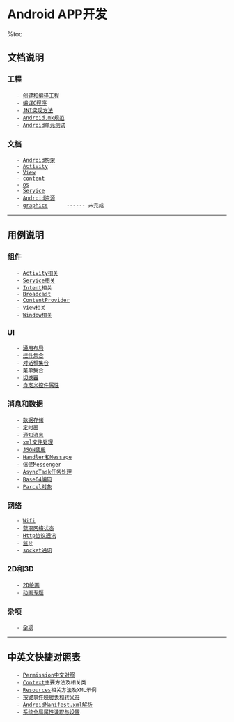 = Android APP开发 =

%toc

== 文档说明 ==
=== 工程 ===
    - [[创建和编译工程]]
    - [[编译C程序]]
    - [[JNI实现方法]]
    - [[Android.mk规范]]
    - [[Android单元测试]]

=== 文档 ===
    - [[Android构架]]
    - [[Activity]]
    - [[View]]
    - [[content]]
    - [[os]]
    - [[Service]]
    - [[Android资源]]
    - [[graphics]]      ------ 未完成

----

== 用例说明 ==
=== 组件 ===
    - [[Activity相关]]
    - [[Service相关]]
    - [[Intent]]相关
    - [[Broadcast]]
    - [[ContentProvider]]
    - [[View相关]]
    - [[Window相关]]
=== UI ===
    - [[通用布局]]
    - [[控件集合]]
    - [[对话框集合]]
    - [[菜单集合]]
    - [[切换器]]
    - [[自定义控件属性]]
=== 消息和数据 ===
    - [[数据存储]]
    - [[定时器]]
    - [[通知消息]]
    - [[xml文件处理]]
    - [[JSON使用]]
    - [[Handler和Message]]
    - [[信使Messenger]]
    - [[AsyncTask任务处理]]
    - [[Base64编码]]
    - [[Parcel对象]]
=== 网络 ===
    - [[Wifi]]
    - [[获取网络状态]]
    - [[Http协议通讯]]
    - [[蓝牙]]
    - [[socket通讯]]
=== 2D和3D ===
    - [[2D绘画]]
    - [[动画专题]]
=== 杂项 ===
    - [[杂项]]

----

== 中英文快捷对照表 ==
    - [[Permission中文对照]]
    - [[Context]]主要方法及相关类
    - [[Resources]]相关方法及XML示例
    - [[按键事件映射表和转义符]]
    - [[AndroidManifest.xml解析]]
    - [[系统全局属性读取与设置]]
